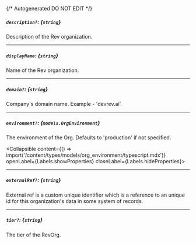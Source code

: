 {/* Autogenerated DO NOT EDIT  */}

##### `description?`: *{`string`}*
Description of the Rev organization.

---
##### `displayName`: *{`string`}*
Name of the Rev organization.

---
##### `domain?`: *{`string`}*
Company's domain name. Example \- 'devrev.ai'.

---
##### `environment?`: *{`models.OrgEnvironment`}*
The environment of the Org. Defaults to 'production' if not specified.

<Collapsible content={() => import('/content/types/models/org_environment/typescript.mdx')} openLabel={Labels.showProperties} closeLabel={Labels.hideProperties}>
</Collapsible>

---
##### `externalRef?`: *{`string`}*
External ref is a custom unique identifier which is a reference to
an unique id for this organization's data in some system of
records.


---
##### `tier?`: *{`string`}*
The tier of the RevOrg.



